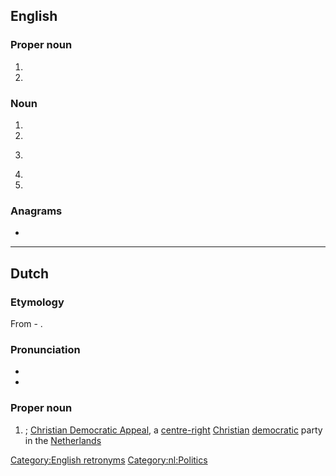 {{also|CdA}}
==English==

===Proper noun===
{{en-proper noun}}

# {{initialism of|en||Canadian Dental Association}}
# {{initialism of|en||Copper Development Association}}

===Noun===
{{en-noun|~}}

# {{init of|en|[[clean]], [[dry]] [[air]]}}
# {{init of|en|[[compact disk]] [[audio]]}}
# {{lb|en|legal}} {{init of|en|[[criminal]] [[defense]] [[attorney]]}}
# {{init of|en|[[w:Continuous Descent Approach|Continuous Descent Approach]]}}
# {{init of|en|[[critical]] [[discourse]] [[analysis]]}}

===Anagrams===
* {{anagrams|en|a=acd|ACD|ADC|CAD|D.Ac.|DAC|DAc|DAc.|DCA|cad|cad.}}

[[Category:English retronyms]]

----

==Dutch==

===Etymology===
From {{m|nl|christen|Christen}}-{{m|nl|democratisch|Democratisch}} {{m|nl|appèl|Appèl}}.

===Pronunciation===
* {{IPA|nl|/seːdeːˈaː/}}
* {{audio|nl|Nl-CDA.ogg|Audio}}

===Proper noun===
{{nl-proper noun|n}}

# {{initialism of|nl|[[christendemocratisch|Christen-Democratisch]] [[appel|Appel]]}}; [[w:Christian Democratic Appeal|Christian Democratic Appeal]], a [[centre-right]] [[Christian]] [[democratic]] party in the [[Netherlands]]

[[Category:nl:Politics]]